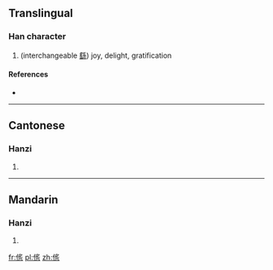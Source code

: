 ==Translingual==

===Han character===
{{Han char|rn=9|rad=人|as=11|sn=13|four=|canj=人月卜口 (OBYR)}}

# (interchangeable [[繇]]) joy, delight, gratification

====References====
* {{Han ref|kx=0114.290|hdz=10213.050|uh=347E|ud=13438}}

----

==Cantonese==

===Hanzi===
{{yue-hanzi|jyut=|y=jiu4}}

# {{defn|lang=yue|sort=人11}}

----

==Mandarin==

===Hanzi===
{{cmn-hanzi|pin=[[xiáo]] ([[xiao2]]), [[yáo]] ([[yao2]])|wg=hsiao<sup>2</sup>, yao<sup>2</sup>}}

# {{defn|lang=cmn|sort=人11}}

[[fr:㑾]]
[[pl:㑾]]
[[zh:㑾]]
